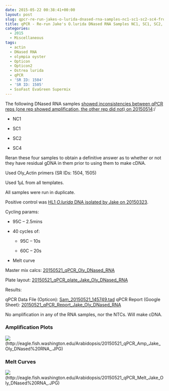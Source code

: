 ```yaml
---
date: 2015-05-22 00:38:41+00:00
layout: post
slug: qpcr-re-run-jakes-o-lurida-dnased-rna-samples-nc1-sc1-sc2-sc4-from-20150514
title: qPCR - Re-run Jake's O.lurida DNased RNA Samples NC1, SC1, SC2, SC4 from 20150514
categories:
  - 2015
  - Miscellaneous
tags:
  - actin
  - DNased RNA
  - olympia oyster
  - Opticon
  - Opticon2
  - Ostrea lurida
  - qPCR
  - 'SR ID: 1504'
  - 'SR ID: 1505'
  - SsoFast EvaGreen Supermix
---
```


The following DNased RNA samples [showed inconsistencies between qPCR reps (one rep showed amplification, the other rep did not) on 20150514](https://robertslab.github.io/sams-notebook/posts/2015-05-15-qpcr-jakes-o-lurida-ctenidia-dnased-rna-control-samples/):/




    
  * NC1

    
  * SC1

    
  * SC2

    
  * SC4



Reran these four samples to obtain a definitive answer as to whether or not they have residual gDNA in them prior to using them to make cDNA.

Used Oly_Actin primers (SR IDs: 1504, 1505)

Used 1μL from all templates.

All samples were run in duplicate.

Positive control was [HL1 _O.lurida_ DNA isolated by Jake on 20150323](https://heareresearch.blogspot.com/2015/03/3-23-2015-ezna-dna-isolation-with-seed.html).

Cycling params:




    
  * 95C – 2.5mins

    
  * 40 cycles of:

    
    * 95C – 10s

    
    * 60C – 20s




    
  * Melt curve



Master mix calcs: [20150521_qPCR_Oly_DNased_RNA](https://docs.google.com/spreadsheets/d/1AVf-RgRTnR65N62REZ8RWKKucuh6IAlZpuaiUbs5uOY/edit?usp=sharing)

Plate layout: [20150521_qPCR_plate_Jake_Oly_DNased_RNA](https://docs.google.com/spreadsheets/d/1yijvNDdUAPcy-HhrkHjr1R3LwdFCQTj5ci02CraQa2k/edit?usp=sharing)



Results:

qPCR Data File (Opticon): [Sam_20150521_145749.tad](https://eagle.fish.washington.edu/Arabidopsis/qPCR/Opticon/Sam_20150521_145749.tad)
qPCR Report (Google Sheet): [20150521_qPCR_Report_Jake_Oly_DNased_RNA](https://docs.google.com/spreadsheets/d/1ey-Cih6uJxoUpskVAGJS_DfO3Zc3SJzvpcPTno6qNQA/edit?usp=sharing)



No amplification in any of the RNA samples, nor the NTCs. Will make cDNA.





### Amplification Plots



![](https://eagle.fish.washington.edu/Arabidopsis/20150521_qPCR_Amp_Jake_Oly_DNased%20RNA_.JPG)(http://eagle.fish.washington.edu/Arabidopsis/20150521_qPCR_Amp_Jake_Oly_DNased%20RNA_.JPG)







### Melt Curves



![](https://eagle.fish.washington.edu/Arabidopsis/20150521_qPCR_Melt_Jake_Oly_DNased%20RNA_.JPG)(http://eagle.fish.washington.edu/Arabidopsis/20150521_qPCR_Melt_Jake_Oly_DNased%20RNA_.JPG)
